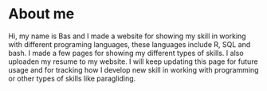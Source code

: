 # About me

Hi, my name is Bas and I made a website for showing my skill in working with different programing languages, these languages include R, SQL and bash.
I made a few pages for showing my different types of skills. I also uploaden my resume to my website.
I will keep updating this page for future usage and for tracking how I develop new skill in working with programming or other types of skills like paragliding. 




